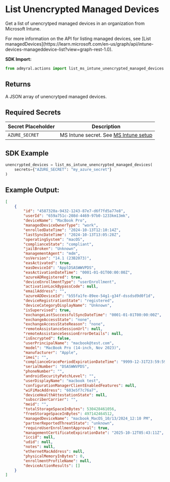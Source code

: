 
# List Unencrypted Managed Devices

Get a list of unencrytped managed devices in an organization from Microsoft Intune.

<Callout type="info">
	For more information on the API for listing managed devices, see [List
	managedDevices](https://learn.microsoft.com/en-us/graph/api/intune-devices-manageddevice-list?view=graph-rest-1.0).
</Callout>

**SDK Import:**

```python
from admyral.actions import list_ms_intune_unencrypted_managed_devices
```

## Returns

A JSON array of unencrytped managed devices.

## Required Secrets

| Secret Placeholder | Description                                                                |
| ------------------ | -------------------------------------------------------------------------- |
| `AZURE_SECRET`     | MS Intune secret. See [MS Intune setup](/integrations/ms_intune/ms_intune) |

## SDK Example

```python
unencrypted_devices = list_ms_intune_unencrypted_managed_devices(
	secrets={"AZURE_SECRET": "my_azure_secret"}
)
```

## Example Output:

```json
[
	{
		"id": "4587320a-9432-1243-87e7-d6f7fd5a77e8",
		"userId": "659a751c-208d-4469-97b0-1233km13mk",
		"deviceName": "MacBook Pro",
		"managedDeviceOwnerType": "work",
		"enrolledDateTime": "2024-10-13T12:10:14Z",
		"lastSyncDateTime": "2024-10-13T13:05:28Z",
		"operatingSystem": "macOS",
		"complianceState": "compliant",
		"jailBroken": "Unknown",
		"managementAgent": "mdm",
		"osVersion": "14.1 (23B2073)",
		"easActivated": true,
		"easDeviceId": "ApplDSASWWVPDS",
		"easActivationDateTime": "0001-01-01T00:00:00Z",
		"azureADRegistered": true,
		"deviceEnrollmentType": "userEnrollment",
		"activationLockBypassCode": null,
		"emailAddress": "",
		"azureADDeviceId": "b55fa1fe-89ee-54g1-g34f-dssdsd9d0f1d",
		"deviceRegistrationState": "registered",
		"deviceCategoryDisplayName": "Unknown",
		"isSupervised": true,
		"exchangeLastSuccessfulSyncDateTime": "0001-01-01T00:00:00Z",
		"exchangeAccessState": "none",
		"exchangeAccessStateReason": "none",
		"remoteAssistanceSessionUrl": null,
		"remoteAssistanceSessionErrorDetails": null,
		"isEncrypted": false,
		"userPrincipalName": "macbook@test.com",
		"model": "MacBook Pro (14-inch, Nov 2023)",
		"manufacturer": "Apple",
		"imei": "",
		"complianceGracePeriodExpirationDateTime": "9999-12-31T23:59:59Z",
		"serialNumber": "DSASWWVPDS",
		"phoneNumber": "",
		"androidSecurityPatchLevel": "",
		"userDisplayName": "macbook test",
		"configurationManagerClientEnabledFeatures": null,
		"wiFiMacAddress": "603e5f7c76a7",
		"deviceHealthAttestationState": null,
		"subscriberCarrier": "",
		"meid": "",
		"totalStorageSpaceInBytes": 530428461056,
		"freeStorageSpaceInBytes": 497142464512,
		"managedDeviceName": "macbook_MacOS_10/13/2024_12:10 PM",
		"partnerReportedThreatState": "unknown",
		"requireUserEnrollmentApproval": true,
		"managementCertificateExpirationDate": "2025-10-12T05:43:11Z",
		"iccid": null,
		"udid": null,
		"notes": null,
		"ethernetMacAddress": null,
		"physicalMemoryInBytes": 0,
		"enrollmentProfileName": null,
		"deviceActionResults": []
	}
]
```
